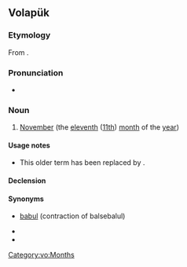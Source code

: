 ==Volapük==

===Etymology===
From {{compound|bals|e|bal|-ul|lang=vo|t1=ten, now [[deg#Volapük|deg]]|t2=and|t3=one|t4=([[morpheme]] for) month (< [[mul#Volapük|mul]])}}.

===Pronunciation===
* {{IPA|[bal.se.ba.ˈlul]|lang=vo}}

===Noun===
{{vo-noun}}

# {{lb|vo|obsolete}} [[November]] (the [[eleventh]] ([[11th]]) [[month]] of the [[year]])

====Usage notes====
* This older term has been replaced by {{m|vo|novul||November}}.

====Declension====
{{vo-decl-noun}}

====Synonyms====
* {{qualifier|obsolete}} [[babul]] (contraction of balsebalul)
* {{l|vo|degbalul}}
* {{l|vo|novul}}

[[Category:vo:Months]]